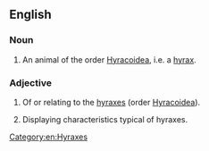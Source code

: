 ==English==

===Noun===
{{en-noun}}

# An animal of the order [[Hyracoidea]], i.e. a [[hyrax]].

===Adjective===
{{en-adj}}

# {{lb|en|zoology}} Of or relating to the [[hyrax]]es (order [[Hyracoidea]]).
# Displaying characteristics typical of hyraxes.

[[Category:en:Hyraxes]]